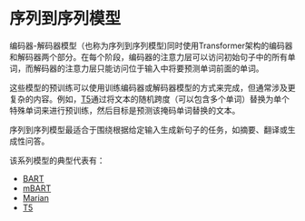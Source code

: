 # 序列到序列模型

<CourseFloatingBanner
    chapter={1}
    classNames="absolute z-10 right-0 top-0"
/>

<Youtube id="0_4KEb08xrE" />

编码器-解码器模型（也称为序列到序列模型)同时使用Transformer架构的编码器和解码器两个部分。在每个阶段，编码器的注意力层可以访问初始句子中的所有单词，而解码器的注意力层只能访问位于输入中将要预测单词前面的单词。

这些模型的预训练可以使用训练编码器或解码器模型的方式来完成，但通常涉及更复杂的内容。例如，[T5](https://huggingface.co/t5-base)通过将文本的随机跨度（可以包含多个单词）替换为单个特殊单词来进行预训练，然后目标是预测该掩码单词替换的文本。

序列到序列模型最适合于围绕根据给定输入生成新句子的任务，如摘要、翻译或生成性问答。

该系列模型的典型代表有：

- [BART](https://huggingface.co/transformers/model_doc/bart.html)
- [mBART](https://huggingface.co/transformers/model_doc/mbart.html)
- [Marian](https://huggingface.co/transformers/model_doc/marian.html)
- [T5](https://huggingface.co/transformers/model_doc/t5.html)
